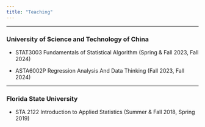 ```yaml
---
title: "Teaching"
---
```


------------------------------------------------------------------------

### University of Science and Technology of China

-   STAT3003 Fundamentals of Statistical Algorithm (Spring & Fall 2023, Fall 2024)

-   ASTA6002P Regression Analysis And Data Thinking (Fall 2023, Fall 2024)

------------------------------------------------------------------------

### Florida State University

<!-- -   Spring 2020: STA 5934-0001 Tensor Data Analysis (TA) -->

<!-- -   Spring 2020: STA 5934-0002 Deep Learning (TA) -->

<!-- -   Spring 2020: STA 5934-0004 Statistical Computing with Python (TA) -->

-   STA 2122 Introduction to Applied Statistics (Summer & Fall 2018, Spring 2019)

<!-- -   Fall 2017, Spring 2018: STA 2122 Introduction to Applied Statistics (TA) -->

